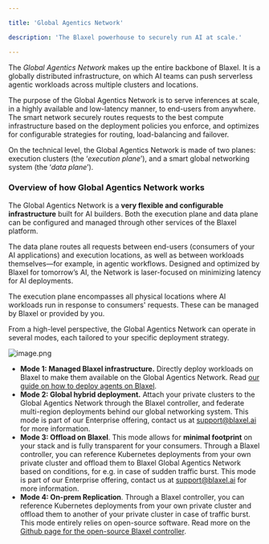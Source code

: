 ```yaml
---

title: 'Global Agentics Network'

description: 'The Blaxel powerhouse to securely run AI at scale.'

---
```


The *Global Agentics Network* makes up the entire backbone of Blaxel. It is a globally distributed infrastructure, on which AI teams can push serverless agentic workloads across multiple clusters and locations.

The purpose of the Global Agentics Network is to serve inferences at scale, in a highly available and low-latency manner, to end-users from anywhere. The smart network securely routes requests to the best compute infrastructure based on the deployment policies you enforce, and optimizes for configurable strategies for routing, load-balancing and failover. 

On the technical level, the Global Agentics Network is made of two planes: execution clusters (the ‘*execution plane*’), and a smart global networking system (the ‘*data plane*’).

### Overview of how Global Agentics Network works

The Global Agentics Network is a **very flexible and configurable infrastructure** built for AI builders. Both the execution plane and data plane can be configured and managed through other services of the Blaxel platform.

The data plane routes all requests between end-users (consumers of your AI applications) and execution locations, as well as between workloads themselves—for example, in agentic workflows. Designed and optimized by Blaxel for tomorrow’s AI, the Network is laser-focused on minimizing latency for AI deployments.

The execution plane encompasses all physical locations where AI workloads run in response to consumers' requests. These can be managed by Blaxel or provided by you.

From a high-level perspective, the Global Agentics Network can operate in several modes, each tailored to your specific deployment strategy.

![image.png](Global-Inference-Network/image.png)

- **Mode 1: Managed Blaxel infrastructure.** Directly deploy workloads on Blaxel to make them available on the Global Agentics Network. Read [our guide on how to deploy agents on Blaxel](../Agents).
- **Mode 2: Global hybrid deployment.** Attach your private clusters to the Global Agentics Network through the Blaxel controller, and federate multi-region deployments behind our global networking system. This mode is part of our Enterprise offering, contact us at [support@blaxel.ai](mailto:support@blaxel.ai) for more information.
- **Mode 3: Offload on Blaxel**. This mode allows for **minimal footprint** on your stack and is fully transparent for your consumers. Through a Blaxel controller, you can reference Kubernetes deployments from your own private cluster and offload them to Blaxel Global Agentics Network based on conditions, for e.g. in case of sudden traffic burst. This mode is part of our Enterprise offering, contact us at [support@blaxel.ai](mailto:support@blaxel.ai) for more information.
- **Mode 4: On-prem Replication**. Through a Blaxel controller, you can reference Kubernetes deployments from your own private cluster and offload them to another of your private cluster in case of traffic burst. This mode entirely relies on open-source software. Read more on the [Github page for the open-source Blaxel controller](https://github.com/beamlit/bl-controller).